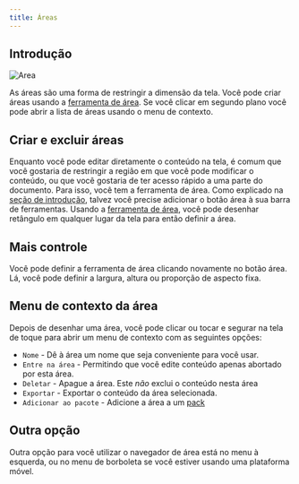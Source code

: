 ```yaml
---
title: Áreas
---
```



## Introdução

![Area](area.png)

As áreas são uma forma de restringir a dimensão da tela. Você pode criar áreas usando a [ferramenta de área](../tools/area). Se você clicar em segundo plano você pode abrir a lista de áreas usando o menu de contexto.

## Criar e excluir áreas

Enquanto você pode editar diretamente o conteúdo na tela, é comum que você gostaria de restringir a região em que você pode modificar o conteúdo, ou que você gostaria de ter acesso rápido a uma parte do documento. Para isso, você tem a ferramenta <Monitor className="inline-icon"/> de área. Como explicado na [seção de introdução](../), talvez você precise adicionar o botão <Monitor className="inline-icon"/> área à sua barra de ferramentas. Usando a [ferramenta de área](../tools/area), você pode desenhar retângulo em qualquer lugar da tela para então definir a área.

## Mais controle

Você pode definir a ferramenta de área clicando novamente no botão <Monitor className="inline-icon"/> área. Lá, você pode definir a largura, altura ou proporção de aspecto fixa.

## Menu de contexto da área

 Depois de desenhar uma área, você pode clicar ou tocar e segurar na tela de toque para abrir um menu de contexto com as seguintes opções:

- `Nome` - Dê à área um nome que seja conveniente para você usar.
- `Entre na área` - Permitindo que você edite conteúdo apenas abortado por esta área.
- `Deletar` - Apague a área. Este _não_ exclui o conteúdo nesta área
- `Exportar` - Exportar o conteúdo da área selecionada.
- `Adicionar ao pacote` - Adicione a área a um [pack](../pack)

## Outra opção

Outra opção para você utilizar o navegador de área está no menu à esquerda, ou no menu de borboleta se você estiver usando uma plataforma móvel.
